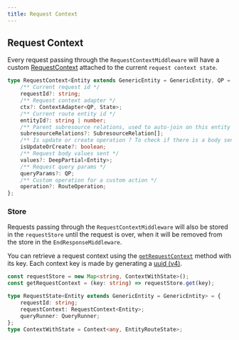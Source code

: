 ```yaml
---
title: Request Context
---
```


## Request Context

Every request passing through the `RequestContextMiddleware` will have a custom
[RequestContext](/definitions#requestcontext) attached to the current `request context state`.

```typescript
type RequestContext<Entity extends GenericEntity = GenericEntity, QP = QueryParams, State = Record<string, any>> = {
    /** Current request id */
    requestId?: string;
    /** Request context adapter */
    ctx?: ContextAdapter<QP, State>;
    /** Current route entity id */
    entityId?: string | number;
    /** Parent subresource relations, used to auto-join on this entity's relation inverse side */
    subresourceRelations?: SubresourceRelation[];
    /** Is update or create operation ? To check if there is a body sent */
    isUpdateOrCreate?: boolean;
    /** Request body values sent */
    values?: DeepPartial<Entity>;
    /** Request query params */
    queryParams?: QP;
    /** Custom operation for a custom action */
    operation?: RouteOperation;
};
```

### Store

Requests passing through the `RequestContextMiddleware` will also be stored in the `requestStore`
until the request is over, when it will be removed from the store in the `EndResponseMiddleware`.

You can retrieve a request context using the [`getRequestContext`](/definitions#getrequestcontext) method with its key.
Each context key is made by generating a [uuid (v4)](https://github.com/uuidjs/uuid).

```typescript
const requestStore = new Map<string, ContextWithState>();
const getRequestContext = (key: string) => requestStore.get(key);

type RequestState<Entity extends GenericEntity = GenericEntity> = {
    requestId: string;
    requestContext: RequestContext<Entity>;
    queryRunner: QueryRunner;
};
type ContextWithState = Context<any, EntityRouteState>;
```
